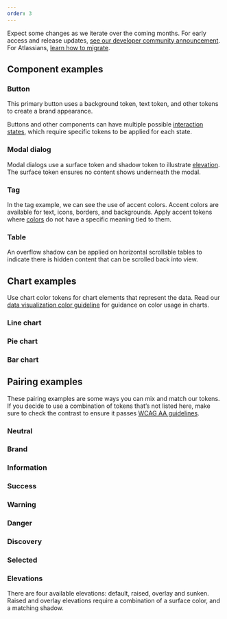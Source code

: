 ```yaml
---
order: 3
---
```







<SectionMessage title="Design tokens are in beta." appearance="discovery">
  <p>
    Expect some changes as we iterate over the coming months.
    For early access and release updates, <a href="https://community.developer.atlassian.com/t/introducing-design-tokens-new-colour-foundations-and-dark-mode/62258">see our developer community announcement</a>.
    For Atlassians, <a href="/tokens/migrate-to-tokens/">learn how to migrate</a>.
  </p>
</SectionMessage>

## Component examples

### Button

This primary button uses a background token, text token, and other tokens to create a brand appearance.

Buttons and other components can have multiple possible [interaction states](/foundations/color-new/#interaction-states), which require specific tokens to be applied for each state.

<TokensButtonExample/>

### Modal dialog

Modal dialogs use a surface token and shadow token to illustrate [elevation](/foundations/elevation). The surface token ensures no content shows underneath the modal.

<TokensModalExample/>

### Tag

In the tag example, we can see the use of accent colors. Accent colors are available for text, icons, borders, and backgrounds. Apply accent tokens where [colors](/foundations/color-new/#color-roles) do not have a specific meaning tied to them.

<TokensTagExample/>

### Table

An overflow shadow can be applied on horizontal scrollable tables to indicate there is hidden content that can be scrolled back into view.

<TokensTableExample/>

## Chart examples

Use chart color tokens for chart elements that represent the data. Read our [data visualization color guideline](/foundations/color-new/data-visualization-color/) for guidance on color usage in charts.

### Line chart
<TokensLineChartExample />

### Pie chart
<TokensPieChartExample />

### Bar chart
<TokensBarChartExample />

## Pairing examples

These pairing examples are some ways you can mix and match our tokens. If you decide to use a combination of tokens that’s not listed here, make sure to check the contrast to ensure it passes [WCAG AA guidelines](https://www.w3.org/WAI/WCAG2AA-Conformance).

### Neutral
<TokenNeutralExample />

### Brand
<TokenBrandExample/>

### Information
<TokenInformationExample/>

### Success
<TokenSuccessExample/>

### Warning
<TokenWarningExample/>

### Danger
<TokenDangerExample/>

### Discovery
<TokenDiscoveryExample/>

### Selected
<TokenSelectedExample/>

### Elevations

There are four available elevations: default, raised, overlay and sunken.
Raised and overlay elevations require a combination of a surface color, and a matching shadow.

<TokenElevationExample/>
